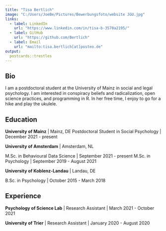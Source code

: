 ```yaml
---
title: "Tisa Bertlich"
image: "C:/Users/JoeBe/Pictures/Bewerbungsfoto/website JGU.jpg"
links:
  - label: LinkedIn
    url: "https://www.linkedin.com/in/tisa-b-3570a2195/"
  - label: GitHub
    url: "https://github.com/Bertlich"
  - label: Email
    url: "mailto:tisa.bertlich[at]posteo.de"
output:
  postcards::trestles
---
```

 
## Bio

I am a postdoctoral student at the University of Mainz in social and legal psychology. I am interested in conspiracy beliefs and radicalization, open science practices, and programming in R. In her free time, I enjoy to go for a hike and play the ukulele. 

## Education

**University of Mainz** | Mainz, DE
Postdoctoral Student in Social Psychology | December 2021 - present

**University of Amsterdam** | Amsterdam, NL

M.Sc. in Behavioural Data Science | September 2021 - present
M.Sc. in Psychology | September 2019 - August 2021

**University of Koblenz-Landau** | Landau, DE

B.Sc. in Psychology | October 2015 - March 2018

## Experience

**Psychology of Science Lab** | Research Assistant |  March 2021 - October 2021

**University of Trier** | Research Assistant | January 2020 - August 2020
